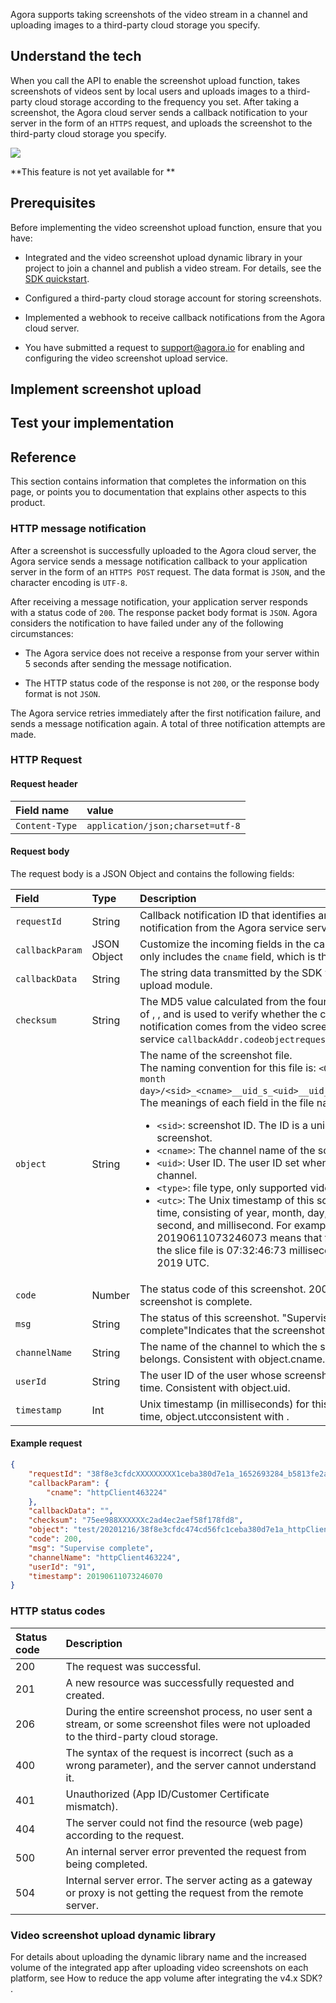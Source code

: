 
Agora <Vg k="VSDK" /> supports taking screenshots of the video stream in a channel and uploading images to a third-party cloud storage you specify.

## Understand the tech

When you call the API to enable the screenshot upload function, <Vg k="VSDK" /> takes screenshots of videos sent by local users and uploads images to a third-party cloud storage according to the frequency you set. After taking a screenshot, the Agora cloud server sends a callback notification to your server in the form of an `HTTPS` request, and uploads the screenshot to the third-party cloud storage you specify.

![](/images/screenshot-upload/screenshot-upload.png)

<PlatformWrapper notAllowed="ios, macos, android, windows">
**This feature is not yet available for <Vpl k="NAME" />**
</PlatformWrapper>

<PlatformWrapper platform="ios, macos, android, windows">

## Prerequisites

Before implementing the video screenshot upload function, ensure that you have:

* Integrated <Vg k="VSDK" /> and the video screenshot upload dynamic library in your project to join a channel and publish a video stream. For details, see the [SDK quickstart](../get-started/get-started-sdk/).

* Configured a third-party cloud storage account for storing screenshots.

* Implemented a webhook to receive callback notifications from the Agora cloud server.

* You have submitted a request to support@agora.io for enabling and configuring the <Vg k="COMPANY" /> video screenshot upload service.

## Implement screenshot upload

<ProjectImplement />

## Test your implementation

<ProjectTest />

## Reference

This section contains information that completes the information on this page, or points you to documentation that explains other aspects to this product.

### HTTP message notification

After a screenshot is successfully uploaded to the Agora cloud server, the Agora service sends a message notification callback to your application server in the form of an `HTTPS POST` request. The data format is `JSON`, and the character encoding is `UTF-8`.

After receiving a message notification, your application server responds with a status code of `200`. The response packet body format is `JSON`. Agora considers the notification to have failed under any of the following circumstances:

* The Agora service does not receive a response from your server within 5 seconds after sending the message notification.

* The HTTP status code of the response is not `200`, or the response body format is not `JSON`.

The Agora service retries immediately after the first notification failure, and sends a message notification again. A total of three notification attempts are made.

### HTTP Request

#### Request header

| Field name | value |
|:-----|:-------------|
| `Content-Type` | `application/json;charset=utf-8` |

#### Request body

The request body is a JSON Object and contains the following fields:

| Field          | Type         | Description  |
|:--------------|:------------|:-----------------------------------------------|
| `requestId`      | String       | Callback notification ID that identifies an event notification from the Agora service server. |
| `callbackParam`  | JSON Object  | Customize the incoming fields in the callback, currently only includes the `cname` field, which is the channel name. |
| `callbackData`   | String       | The string data transmitted by the SDK video screenshot upload module. |
| `checksum`       | String       | The MD5 value calculated from the four parameter values of , , and is used to verify whether the callback notification comes from the video screenshot upload service `callbackAddr.codeobjectrequestId` |
| `object`         | String       | The name of the screenshot file.<br/> The naming convention for this file is: `<OSS prefix>/<year month day>/<sid>_<cname>__uid_s_<uid>__uid_e_<type>_utc.jpg`. The meanings of each field in the file name are as follows:<ul><li> `<sid>`: screenshot ID. The ID is a unique identifier for a screenshot.</li><li> `<cname>`: The channel name of the screenshotted user.</li><li> `<uid>`: User ID. The user ID set when joining the channel.</li><li> `<type>`: file type, only supported video.</li><li> `<utc>`: The Unix timestamp of this screenshot. UTC time, consisting of year, month, day, hour, minute, second, and millisecond. For example, utc equals 20190611073246073 means that the start time of the slice file is 07:32:46:73 milliseconds on June 11, 2019 UTC.</li></ul>|
| `code`           | Number       | The status code of this screenshot. 200Indicates that the screenshot is complete. |
| `msg`            | String       | The status of this screenshot. "Supervise complete"Indicates that the screenshot is complete. |
| `channelName`    | String       | The name of the channel to which the screenshotted user belongs. Consistent with object.cname. |
| `userId`         | String       | The user ID of the user whose screenshot was taken this time. Consistent with object.uid. |
| `timestamp`      | Int          | Unix timestamp (in milliseconds) for this screenshot. UTC time, object.utcconsistent with . |

#### Example request

```json
{
    "requestId": "38f8e3cfdcXXXXXXXXX1ceba380d7e1a_1652693284_b5813fe2ae4fa5cdfe5abd8fef82526f",
    "callbackParam": {
        "cname": "httpClient463224"
    },
    "callbackData": "",
    "checksum": "75ee988XXXXXXc2ad4ec2aef58f178fd8",
    "object": "test/20201216/38f8e3cfdc474cd56fc1ceba380d7e1a_httpClient463224__uid_s_91__uid_e_video_20200413081128672.jpg",
    "code": 200,
    "msg": "Supervise complete",
    "channelName": "httpClient463224",
    "userId": "91",
    "timestamp": 20190611073246070
}
```

### HTTP status codes

| Status code | Description |
|:-------|:--------------------|
| 200 | The request was successful.|
| 201 | A new resource was successfully requested and created.|
| 206 | During the entire screenshot process, no user sent a stream, or some screenshot files were not uploaded to the third-party cloud storage. |
| 400 | The syntax of the request is incorrect (such as a wrong parameter), and the server cannot understand it.|
| 401 | Unauthorized (App ID/Customer Certificate mismatch).|
| 404 | The server could not find the resource (web page) according to the request.|
| 500 | An internal server error prevented the request from being completed.|
| 504 | Internal server error. The server acting as a gateway or proxy is not getting the request from the remote server.

### Video screenshot upload dynamic library

For details about uploading the dynamic library name and the increased volume of the integrated app after uploading video screenshots on each platform, see How to reduce the app volume after integrating the v4.x SDK? .

<Reference />

</PlatformWrapper>